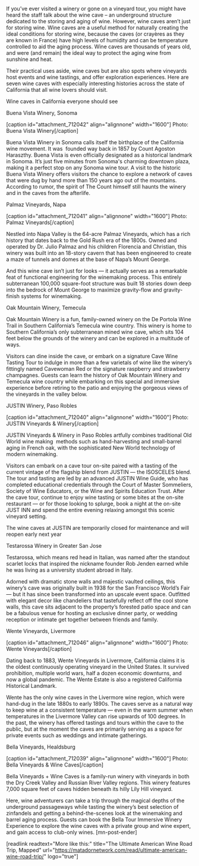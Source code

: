 If you’ve ever visited a winery or gone on a vineyard tour, you might have heard the staff talk about the wine cave – an underground structure dedicated to the storing and aging of wine. However, wine caves aren’t just for storing wine. Wine caves are a useful method for naturally creating the ideal conditions for storing wine, because the caves (or crayères as they are known in France) have high levels of humidity and can be temperature controlled to aid the aging process. Wine caves are thousands of years old, and were (and remain) the ideal way to protect the aging wine from sunshine and heat.

Their practical uses aside, wine caves but are also spots where vineyards host events and wine tastings, and offer exploration experiences. Here are seven wine caves with especially interesting histories across the state of California that all wine lovers should visit.

Wine caves in California everyone should see

Buena Vista Winery, Sonoma

[caption id="attachment_712042" align="alignnone" width="1600"] Photo: Buena Vista Winery[/caption]

Buena Vista Winery in Sonoma calls itself the birthplace of the California wine movement. It was  founded way back in 1857 by Count Agoston Haraszthy. Buena Vista is even officially designated as a historical landmark in Sonoma. It’s just five minutes from Sonoma's charming downtown plaza, making it a perfect stop on any Sonoma wine tour. A visit to the historic Buena Vista Winery offers visitors the chance to explore a network of caves that were dug by hand more than 150 years ago out of the mountains. According to rumor, the spirit of The Count himself still haunts the winery and in the caves from the afterlife.

Palmaz Vineyards, Napa

[caption id="attachment_712041" align="alignnone" width="1600"] Photo: Palmaz Vineyards[/caption]

Nestled into Napa Valley is the 64-acre Palmaz Vineyards, which has a rich history that dates back to the Gold Rush era of the 1800s. Owned and operated by Dr. Julio Palmaz and his children Florencia and Christian, this winery was built into an 18-story cavern that has been engineered to create a maze of tunnels and domes at the base of Napa’s Mount George. 

And this wine cave isn’t just for looks — it actually serves as a remarkable feat of functional engineering for the winemaking process. This entirely subterranean 100,000 square-foot structure was built 18 stories down deep into the bedrock of Mount George to maximize gravity-flow and gravity-finish systems for winemaking.

Oak Mountain Winery, Temecula

Oak Mountain Winery is a fun, family-owned winery on the De Portola Wine Trail in Southern California’s Temecula wine country. This winery is home to Southern California’s only subterranean mined wine cave, which sits 104 feet below the grounds of the winery and can be explored in a multitude of ways.

Visitors can dine inside the cave, or embark on a signature Cave Wine Tasting Tour to indulge in more than a few varietals of wine like the winery’s fittingly named Cavewoman Red or the signature raspberry and strawberry champagnes. Guests can learn the history of Oak Mountain Winery and Temecula wine country while embarking on this special and immersive experience before retiring to the patio and enjoying the gorgeous views of the vineyards in the valley below.

JUSTIN Winery, Paso Robles

[caption id="attachment_712040" align="alignnone" width="1600"] Photo: JUSTIN Vineyards & Winery[/caption]

JUSTIN Vineyards &amp; Winery in Paso Robles artfully combines traditional Old World wine making  methods such as hand-harvesting and small-barrel aging in French oak, with the sophisticated New World technology of modern winemaking.

Visitors can embark on a cave tour on-site paired with a tasting of the current vintage of the flagship blend from JUSTIN — the ISOSCELES blend. The tour and tasting are led by an advanced JUSTIN Wine Guide, who has completed educational credentials through the Court of Master Sommeliers, Society of Wine Educators, or the Wine and Spirits Education Trust. After the cave tour, continue to enjoy wine tasting or some bites at the on-site restaurant — or for those looking to splurge, book a night at the on-site JUST INN and spend the entire evening relaxing amongst this scenic vineyard setting.

The wine caves at JUSTIN are temporarily closed for maintenance and will reopen early next year

Testarossa Winery in Greater San Jose

Testarossa, which means red head in Italian, was named after the standout scarlet locks that inspired the nickname founder Rob Jenden earned while he was living as a university student abroad in Italy.

Adorned with dramatic stone walls and majestic vaulted ceilings, this winery’s cave was originally built in 1938 for the San Francisco World’s Fair — but it has since been transformed into an upscale event space. Outfitted with elegant decor like chandeliers that tastefully reflect off the cool stone walls, this cave sits adjacent to the property’s forested patio space and can be a fabulous venue for hosting an exclusive dinner party, or wedding reception or intimate get together between friends and family.

Wente Vineyards, Livermore

[caption id="attachment_712046" align="alignnone" width="1600"] Photo: Wente Vineyards[/caption]

Dating back to 1883, Wente Vineyards in Livermore, California claims it is the oldest continuously operating vineyard in the United States. It survived prohibition, multiple world wars, half a dozen economic downturns, and now a global pandemic. The Wente Estate is also a registered California Historical Landmark.

Wente has the only wine caves in the Livermore wine region, which were hand-dug in the late 1880s to early 1890s. The caves serve as a natural way to keep wine at a consistent temperature — even in the warm summer when temperatures in the Livermore Valley can rise upwards of 100 degrees. In the past, the winery has offered tastings and tours within the cave to the public, but at the moment the caves are primarily serving as a space for private events such as weddings and intimate gatherings.

Bella Vineyards, Healdsburg

[caption id="attachment_712039" align="alignnone" width="1600"] Photo: Bella Vineyards & Wine Caves[/caption]

Bella Vineyards + Wine Caves is a family-run winery with vineyards in both the Dry Creek Valley and Russian River Valley regions. This winery features 7,000 square feet of caves hidden beneath its hilly Lily Hill vineyard. 

Here, wine adventurers can take a trip through the magical depths of the underground passageways while tasting the winery’s best selection of zinfandels and getting a behind-the-scenes look at the winemaking and barrel aging process. Guests can book the Bella Tour Immersive Winery Experience to explore the wine caves with a private group and wine expert, and gain access to club-only wines. [mn-post-ender]

[readlink readtext="More like this:" title="The Ultimate American Wine Road Trip, Mapped"  url="https://matadornetwork.com/read/ultimate-american-wine-road-trip/" logo="true"]
